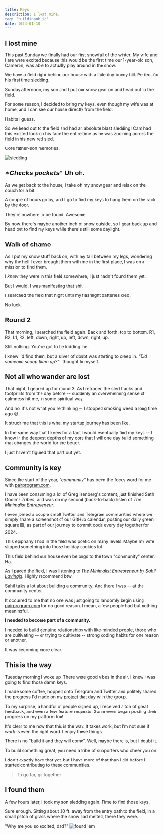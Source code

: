 ```yaml
---
title: Keys
description: I lost mine.
tag: 'buildinpublic'
date: 2024-01-10
---
```


## I lost mine

This past Sunday we finally had our first snowfall of the winter. My wife and I are were excited because this would be the
first time our 1-year-old son, Cameron, was able to actually play around in the snow.

We have a field right behind our house with a little tiny bunny hill. Perfect for his first time sledding.

Sunday afternoon, my son and I put our snow gear on and head out to the field.

For some reason, I decided to bring my keys, even though my wife was at home, and I can see our house directly from the field.

Habits I guess.

So we head out to the field and had an absolute blast sledding! Cam had this excited look on his face the entire time as he was zooming across the field in his new red sled.

Core father-son memories.

![sledding](../../public/img/posts/keys/sledding.png)


## *\*Checks pockets*\* Uh oh.
As we get back to the house, I take off my snow gear and relax on the couch for a bit.

A couple of hours go by, and I go to find my keys to hang them on the rack by the door.

They're nowhere to be found. Awesome.

By now, there's maybe another inch of snow outside, so I gear back up and head out to find my keys while there's still some daylight.

## Walk of shame
As I put my snow stuff back on, with my tail between my legs, wondering why the hell I even brought them with me in the first place, I was on a mission to find them.

I *knew* they were in this field somewhere, I just hadn't found them yet.

But I would. I was manifesting that shit.

I searched the field that night until my flashlight batteries died.

No luck.

## Round 2
That morning, I searched the field again. Back and forth, top to bottom. R1, R2, L1, R2, left, down, right, up, left, down, right, up.

Still nothing. You've got to be kidding me.

I knew I'd find them, but a sliver of doubt was starting to creep in. *"Did someone scoop them up?"* I thought to myself.

## Not all who wander are lost
That night, I geared up for round 3. As I retraced the sled tracks and footprints from the day before -- suddenly an overwhelming sense of calmness hit me, in some spiritual way.

And no, it's not what you're thinking -- I stopped smoking weed a long time ago 😅.

It struck me that this is what my startup journey has been like.

In the same way that I knew for a fact I would eventually find my keys -- I know in the deepest depths of my core that I will one day build something that changes the world for the better.

I just haven't figured that part out yet.

## Community is key
Since the start of the year, *"community"* has been the focus word for me with [pairprogram.com](https://pairprogram.com?ref=journal.timwheeler.com/posts/keys).

I have been consuming a lot of Greg Isenberg's content, just finished Seth Godin's *Tribes*, and was on my second (back-to-back) listen of *The Minimalist Entrepreneur*.

I even joined a couple small Twitter and Telegram communities where we simply share a screenshot of our GitHub calendar, posting our daily green square 🟩, as part of our journey to commit code every day together for 2024.

This epiphany I had in the field was poetic on many levels. Maybe my wife slipped something into those holiday cookies lol.

This field behind our house even belongs to the town "community" center. Ha.

As I paced the field, I was listening to *[The Minimalist Entrepreneur by Sahil Lavingia](https://www.audible.com/pd/The-Minimalist-Entrepreneur-Audiobook/0593457080?action_code=ASSGB149080119000H&share_location=pdp)*. Highly recommend btw.

Sahil talks a lot about building a community. And there I was -- at the community center.

It occurred to me that no one was just going to randomly begin using [pairprogram.com](https://pairprogram.com?ref=journal.timwheeler.com/posts/keys) for no good reason. I mean, a few people had but nothing meaningful.

**I needed to become part of a community.**

I needed to build genuine relationships with like-minded people, those who are cultivating -- or trying to cultivate -- strong coding habits for one reason or another.

It was becoming more clear.

## This is the way
Tuesday morning I woke up. There were good vibes in the air. I knew I was going to find those damn keys.

I made some coffee, hopped onto Telegram and Twitter and politely shared the progress I'd made on my [project](https://pairprogram.com?ref=journal.timwheeler.com/posts/keys) that day with the group.

To my surprise, a handful of people signed up, I received a ton of great feedback, and even a few feature requests. Some even began posting their progress on my platform too!

It's clear to me now that this is the way. It takes work, but I'm not sure if *work* is even the right word. I enjoy these things.

There is no "build it and they will come". Well, maybe there is, but I doubt it.

To build something great, you need a tribe of supporters who cheer you on.

I don't exactly have that yet, but I have more of that than I did before I started contributing to these communities.

> To go far, go together.

## I found them
A few hours later, I took my son sledding again. Time to find those keys.

Sure enough. Sitting about 30 ft. away from the entry path to the field, in a small patch of grass where the snow had melted, there they were.

"Why are you so excited, dad?"
![found 'em](../../public/img/posts/keys/found-em.png)

